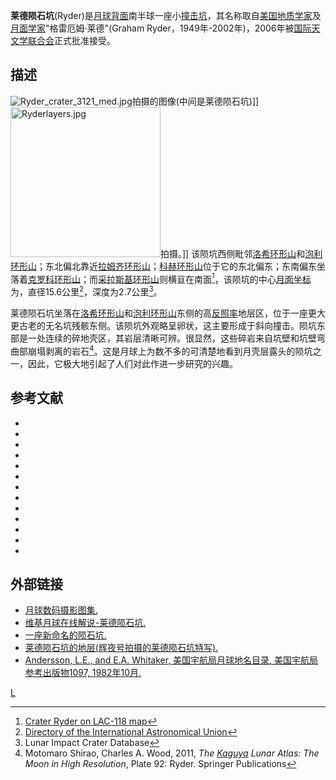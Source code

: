 {{lunar crater data|
 image=Kaguya-Ryder.jpg|240px|
 caption=[[月亮女神_(航天器)|辉夜号]]拍摄的陨石坑照片|
latitude=43.87|
N_or_S=S|
longitude=143.3|
E_or_W=E|
diameter=15.6公里|
depth=2.7公里|
colong=217|
eponym=格雷厄姆·莱德<ref>{{cite web
 | date = 2006-09-08
 | url = http://www.lpi.usra.edu/lpi/ryder/ | title = Crater Posthumously Named After LPI Scientist Graham Ryder
 | publisher = Lunar and Planetary Institute
 | accessdate = 2006-10-05 }}</ref>
}}
'''莱德陨石坑'''(Ryder)是[[月球背面|月球背面]]南半球一座小[[撞击坑|撞击坑]]，其名称取自[[美国|美国]][[地质学|地质学家]]及[[月面学|月面学家]]"格雷厄姆·莱德"(Graham Ryder，1949年-2002年)，2006年被[[国际天文学联合会|国际天文学联合会]]正式批准接受。

==描述==
[[Image:Ryder_crater_3121_med.jpg|thumb]]拍摄的图像(中间是莱德陨石坑)]]
[[Image:Ryderlayers.jpg|240px]]拍摄。]]
该陨坑西侧毗邻[[洛希环形山|洛希环形山]]和[[泡利环形山|泡利环形山]]；东北偏北靠近[[拉姆齐环形山|拉姆齐环形山]]；[[科赫环形山|科赫环形山]]位于它的东北偏东；东南偏东坐落着[[克罗科环形山|克罗科环形山]]；而[[采拉斯基环形山|采拉斯基环形山]]则横亘在南面<ref>[http://planetarynames.wr.usgs.gov/images/Lunar/lac_118_lo.pdf Crater Ryder on LAC-118 map]</ref>，该陨坑的中心[[月面坐标|月面坐标]]为{{Coord|43.87|S|143.3|E|globe:Moon|nogoogle=1|noosm=1}}，直径15.6公里<ref name="IAU">[http://planetarynames.wr.usgs.gov/Feature/6956 Directory of the International Astronomical Union]</ref>，深度为2.7公里<ref name=LICD>Lunar Impact Crater Database</ref>。

莱德陨石坑坐落在[[洛希环形山|洛希环形山]]和[[泡利环形山|泡利环形山]]东侧的高[[反照率|反照率]]地层区，位于一座更大更古老的无名坑残骸东侧。该陨坑外观略呈卵状，这主要形成于斜向撞击。陨坑东部是一处连续的碎地壳区，其岩层清晰可辨。很显然，这些碎岩来自坑壁和坑壁弯曲部崩塌剥离的岩石<ref>Motomaro Shirao, Charles A. Wood, 2011, ''The [[SELENE|Kaguya]] Lunar Atlas: The Moon in High Resolution'', Plate 92: Ryder. Springer Publications</ref>。这是月球上为数不多的可清楚地看到月壳层露头的陨坑之一，因此，它极大地引起了人们对此作进一步研究的兴趣。

==参考文献==
{{reflist}}
{{refbegin}}
* {{cite web | last = Wood | first = Chuck | date = 2005-02-28 | url = http://www.lpod.org/archive/LPOD-2005-02-16.htm | title = A Newly named Crater | publisher = Lunar Photo of the Day | accessdate = 2006-10-05 | archive-url = https://web.archive.org/web/20070929092925/http://www.lpod.org/archive/LPOD-2005-02-16.htm | archive-date = 2007-09-29 | dead-url = yes }}
* {{cite book
  | last1 = Andersson
  | first1 = L. E.
  | last2 = Whitaker
  | first2 = E. A.
  | authorlink2 = Ewen Whitaker
  | date = 1982
  | title = [[NASA|NASA]] Catalogue of Lunar Nomenclature
  | publisher = NASA RP-1097
  | ref = harv
  }}
* {{cite web
  | last = Blue
  | first = Jennifer
  | date = July 25, 2007
  | title = Gazetteer of Planetary Nomenclature
  | publisher = [[United_States_Geological_Survey|USGS]]
  | url = http://planetarynames.wr.usgs.gov/
  | accessdate = 2007-08-05
  | ref = harv
  | archive-date = 2018-12-25
  | archive-url = https://web.archive.org/web/20181225170157/https://planetarynames.wr.usgs.gov/
  | dead-url = no
  }}
* {{cite book
  | last1 = Bussey
  | first1 = B.
  | authorlink1 = Ben Bussey
  | last2 = Spudis
  | first2 = P.
  | authorlink2 = Paul Spudis
  | date = 2004
  | title = The Clementine Atlas of the Moon
  | publisher = Cambridge University Press
  | location = New York
  | isbn = 978-0-521-81528-4
  | ref = harv
  }}
* {{cite book
  | last1 = Cocks
  | first1 = Elijah E.
  | last2 = Cocks
  | first2 = Josiah C.
  | date = 1995
  | title = Who's Who on the Moon: A Biographical Dictionary of Lunar Nomenclature
  | url = https://archive.org/details/isbn_9780936389271
  | publisher = Tudor Publishers
  | isbn = 978-0-936389-27-1
  | ref = harv
  }}
* {{cite web
  | last = McDowell
  | first = Jonathan
  | date = July 15, 2007
  | url = http://host.planet4589.org/astro/lunar/
  | title = Lunar Nomenclature
  | publisher = Jonathan's Space Report
  | accessdate = 2007-10-24
  | ref = harv
  | archive-date = 2018-12-25
  | archive-url = https://web.archive.org/web/20181225170156/http://host.planet4589.org/astro/lunar/
  | dead-url = no
  }}
* {{cite journal| last1 = Menzel| first1 = D. H.| last2 = Minnaert| first2 = M.| last3 = Levin| first3 = B.| last4 = Dollfus| first4 = A.| last5 = Bell| first5 = B.| title = Report on Lunar Nomenclature by the Working Group of Commission 17 of the IAU| doi = 10.1007/BF00171763| journal = Space Science Reviews| volume = 12| issue = 2| pages = 136–186| date = 1971| bibcode = 1971SSRv...12..136M| ref = harv}}
* {{cite book
  | first = Patrick
  | last = Moore
  | authorlink = Patrick Moore
  | date = 2001
  | title = On the Moon
  | url = https://archive.org/details/patrickmooreonmo00patr
  | publisher = Sterling Publishing Co.
  | isbn = 978-0-304-35469-6
  | ref = harv
  }}
* {{cite book
  | first = Fred W.
  | last = Price
  | date = 1988
  | title = The Moon Observer's Handbook
  | publisher = Cambridge University Press
  | isbn = 978-0-521-33500-3
  | ref = harv
  }}
* {{cite book
  | last = Rükl
  | first = Antonín
  | authorlink = Antonín Rükl
  | date = 1990
  | title = Atlas of the Moon
  | publisher = Kalmbach Books
  | isbn = 978-0-913135-17-4
  | ref = harv
  }}
* {{cite book
  | last = Webb
  | first = Rev. T. W.
  | authorlink = Thomas William Webb
  | date = 1962
  | title = Celestial Objects for Common Telescopes
  | url = https://archive.org/details/celestialobjects00webb
  | edition = 6th revised
  | publisher = Dover
  | isbn = 978-0-486-20917-3
  | ref = harv
  }}
* {{cite book
  | first = Ewen A.
  | last = Whitaker
  | authorlink = Ewen Whitaker
  | date = 1999
  | title = Mapping and Naming the Moon
  | publisher = Cambridge University Press
  | isbn = 978-0-521-62248-6
  | ref = harv
  }}
* {{cite book
  | first = Peter T.
  | last = Wlasuk
  | date = 2000
  | title = Observing the Moon
  | publisher = Springer
  | isbn = 978-1-85233-193-1
  | ref = harv
 }}
{{refend}}

==外部链接==
*[http://www.lpi.usra.edu/resources/lunar_orbiter/bin/srch_nam.shtml?Ryder%7C0  月球数码摄影图集.]
*[http://the-moon.wikispaces.com/Ryder  维基月球在线解说-莱德陨石坑.]
*[https://web.archive.org/web/20160304031554/http://www.lpod.org/archive/LPOD-2005-02-16.htm 一座新命名的陨石坑.]
*[http://lpod.wikispaces.com/December+26%2C+2009 莱德陨石坑的地层([[月亮女神_(航天器)|辉夜号]]拍摄的莱德陨石坑特写).]
*[http://planet4589.org/astro/lunar/RP-1097.pdf Andersson, L.E., and E.A. Whitaker, 美国宇航局月球地名目录, 美国宇航局参考出版物1097, 1982年10月.] {{Wayback|url=http://planet4589.org/astro/lunar/RP-1097.pdf |date=20141006125838 }}

[[Category:月球环形山|L]]
{{月球環形山 (R-S)}}